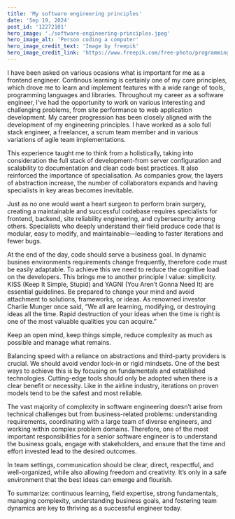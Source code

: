 ```yaml
---
title: 'My software engineering principles'
date: 'Sep 19, 2024'
post_id: '12272101'
hero_image: './software-engineering-principles.jpeg'
hero_image_alt: 'Person coding a computer'
hero_image_credit_text: 'Image by freepik'
hero_image_credit_link: 'https://www.freepik.com/free-photo/programming-background-with-person-working-with-codes-computer_38669443.htm'
---
```


I have been asked on various ocasions what is important for me as a frontend engineer. Continous learning is certainly one of my core principles, which drove me to learn and implement features with a wide range of tools, programming languages and libraries. 
Throughout my career as a software engineer, I've had the opportunity to work on various interesting and challenging problems, from site performance to web application development.
My career progression has been closely aligned with the development of my engineering principles. I have worked as a solo full stack engineer, a freelancer, a scrum team member and in various variations of agile team implementations.

This experience taught me to think from a holistically, taking into consideration the full stack of development-from server configuration and scalability to documentation and clean code best practices.
It also reinforced the importance of specialisation. As companies grow, the layers of abstraction increase, the number of collaborators expands and having specialists in key areas becomes inevitable.

Just as no one would want a heart surgeon to perform brain surgery, creating a maintainable and successful codebase requires specialists for frontend, backend, site reliability engineering, and cybersecurity among others. 
Specialists who deeply understand their field produce code that is modular, easy to modify, and maintainable—leading to faster iterations and fewer bugs.

At the end of the day, code should serve a business goal. In dynamic busines environments requirements change frequently, therefore code must be easily adaptable. To achieve this we need to reduce the cognitive load on the developers.
This brings me to another principle I value: simplicity. KISS (Keep It Simple, Stupid) and YAGNI (You Aren’t Gonna Need It) are essential guidelines. Be prepared to change your mind and avoid attachment to solutions, frameworks, or ideas. 
As renowned investor Charlie Munger once said, “We all are learning, modifying, or destroying ideas all the time. Rapid destruction of your ideas when the time is right is one of the most valuable qualities you can acquire.”

Keep an open mind, keep things simple, reduce complexity as much as possible and manage what remains. 

Balancing speed with a reliance on abstractions and third-party providers is crucial. We should avoid vendor lock-in or rigid mindsets. One of the best ways to achieve this is by focusing on fundamentals and established technologies. 
Cutting-edge tools should only be adopted when there is a clear benefit or necessity. Like in the airline industry, iterations on proven models tend to be the safest and most reliable.

The vast majority of complexity in software engineering doesn’t arise from technical challenges but from business-related problems: understanding requirements, coordinating with a large team of diverse engineers, and working within complex problem domains. 
Therefore, one of the most important responsibilities for a senior software engineer is to understand the business goals, engage with stakeholders, and ensure that the time and effort invested lead to the desired outcomes.

In team settings, communication should be clear, direct, respectful, and well-organized, while also allowing freedom and creativity. It’s only in a safe environment that the best ideas can emerge and flourish.

To summarize: continuous learning, field expertise, strong fundamentals, managing complexity, understanding business goals, and fostering team dynamics are key to thriving as a successful engineer today.
